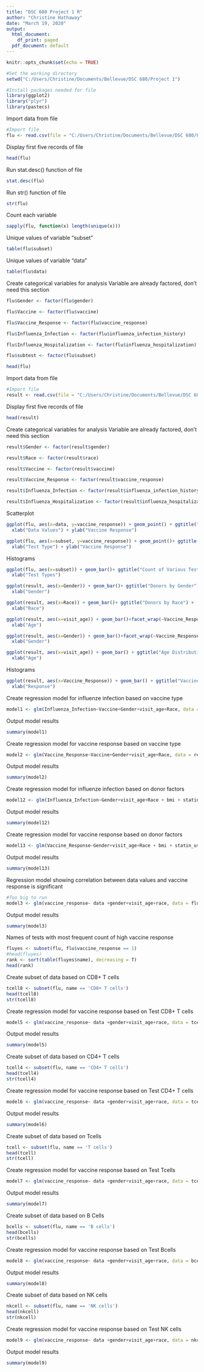 ---
title: "DSC 680 Project 1 R"
author: "Christine Hathaway"
date: "March 19, 2020"
output:
  html_document:
    df_print: paged
  pdf_document: default
---

```{r setup, include=FALSE}
knitr::opts_chunk$set(echo = TRUE)
```


```{r include = TRUE}
#Set the working directory
setwd("C:/Users/Christine/Documents/Bellevue/DSC 680/Project 1")
```


```{r include = FALSE}
#Install packages needed for file
library(ggplot2)
library("plyr")
library(pastecs)
```

Import data from file

```{r echo = TRUE }
#Import file
flu <- read.csv(file = "C:/Users/Christine/Documents/Bellevue/DSC 680/Project 1/fluprint_export.csv", header = TRUE, na.strings = " ")
```

Display first five records of file

```{r echo = TRUE }
head(flu)
```

Run stat.desc() function of file

```{r echo = TRUE }
stat.desc(flu)
```


Run str() function of file

```{r echo = TRUE }
str(flu)
```

Count each variable

```{r echo = TRUE}
sapply(flu, function(x) length(unique(x)))

```

Unique values of variable "subset"

``` {r echo = TRUE}
table(flu$subset)

```

Unique values of variable "data"

``` {r echo = TRUE}
table(flu$data)

```

Create categorical variables for analysis
Variable are already factored, don't need this section

```{r echo = TRUE }

flu$Gender <- factor(flu$gender)

flu$Vaccine <- factor(flu$vaccine)

flu$Vaccine_Response <- factor(flu$vaccine_response)

flu$Influenza_Infection <- factor(flu$influenza_infection_history)

flu$Influenza_Hospitalization <- factor(flu$influenza_hospitalization)

flu$subtest <- factor(flu$subset)

head(flu)

```

Import data from file

```{r echo = TRUE }
#Import file
result <- read.csv(file = "C:/Users/Christine/Documents/Bellevue/DSC 680/Project 1/result_flu.csv", header = TRUE, na.strings = " ")
```

Display first five records of file

```{r echo = TRUE }
head(result)
```

Create categorical variables for analysis
Variable are already factored, don't need this section

```{r echo = TRUE }

result$Gender <- factor(result$gender)

result$Race <- factor(result$race)

result$Vaccine <- factor(result$vaccine)

result$Vaccine_Response <- factor(result$vaccine_response)

result$Influenza_Infection <- factor(result$influenza_infection_history)

result$Influenza_Hospitalization <- factor(result$influenza_hospitalization)

```

Scatterplot

``` {r echo = TRUE}
ggplot(flu, aes(x=data, y=vaccine_response)) + geom_point() + ggtitle("Data Value by Vaccine Response Type") +
  xlab("Data Values") + ylab("Vaccine Response")

```

``` {r echo = TRUE}
ggplot(flu, aes(x=subset, y=vaccine_response)) + geom_point()+ ggtitle("Test Types by Vaccine Response Type") +
  xlab("Test Type") + ylab("Vaccine Response")

```

Histograms

``` {r echo = TRUE}
ggplot(flu, aes(x=subset)) + geom_bar()+ ggtitle("Count of Various Test Types") +
  xlab("Test Types")

```

``` {r echo = TRUE}
ggplot(result, aes(x=Gender)) + geom_bar()+ ggtitle("Donors by Gender") +
  xlab("Gender")

```


``` {r echo = TRUE}
ggplot(result, aes(x=Race)) + geom_bar()+ ggtitle("Donors by Race") +
  xlab("Race")

```


``` {r echo = TRUE}
ggplot(result, aes(x=visit_age)) + geom_bar()+facet_wrap(~Vaccine_Response) + ggtitle("Donor Age by Vaccine Response") +
  xlab("Age")

```

``` {r echo = TRUE}
ggplot(result, aes(x=Gender)) + geom_bar()+facet_wrap(~Vaccine_Response)+ ggtitle("Gender by Vaccine Response Type") +
  xlab("Gender")

```


``` {r echo = TRUE}
ggplot(result, aes(x=visit_age)) + geom_bar() + ggtitle("Age Distribution") +
  xlab("Age")

```


Histograms

``` {r echo = TRUE}
ggplot(result, aes(x=Vaccine_Response)) + geom_bar() + ggtitle("Vaccine Response Distribution") +
  xlab("Response")

```



Create regression model for influenze infection based on vaccine type

```{r echo = TRUE }
model1 <- glm(Influenza_Infection~Vaccine+Gender+visit_age+Race, data = result, family = "binomial")

```

Output model results

```{r echo = TRUE }
summary(model1)

```

Create regression model for vaccine response based on vaccine type

```{r echo = TRUE }
model2 <- glm(Vaccine_Response~Vaccine+Gender+visit_age+Race, data = result, family = "binomial")

```

Output model results

```{r echo = TRUE }
summary(model2)

```


Create regression model for influenze infection based on donor factors

```{r echo = TRUE }
model12 <- glm(Influenza_Infection~Gender+visit_age+Race + bmi + statin_use, data = result, family = "binomial")

```

Output model results

```{r echo = TRUE }
summary(model12)

```

Create regression model for vaccine response based on donor factors

```{r echo = TRUE }
model13 <- glm(Vaccine_Response~Gender+visit_age+Race + bmi + statin_use, data = result, family = "binomial")

```

Output model results

```{r echo = TRUE }
summary(model13)

```


Regression model showing correlation between data values and vaccine response is significant

```{r echo = TRUE }
#Too big to run
model3 <- glm(vaccine_response~ data +gender+visit_age+race, data = flu, family = "binomial")

```


Output model results

```{r echo = TRUE }
summary(model3)

```

Names of tests with most frequent count of high vaccine response

``` {r echo = TRUE}
fluyes <- subset(flu, flu$vaccine_response == 1)
#head(fluyes)
rank <- sort(table(fluyes$name), decreasing = T)
head(rank)

```


Create subset of data based on CD8+ T cells

```{r echo = TRUE }
tcell8 <- subset(flu, name == 'CD8+ T cells')
head(tcell8)
str(tcell8)
```


Create regression model for vaccine response based on Test CD8+ T cells

```{r echo = TRUE }

model5 <- glm(vaccine_response~ data +gender+visit_age+race, data = tcell8, family = "binomial")

```


Output model results

```{r echo = TRUE }
summary(model5)

```

Create subset of data based on CD4+ T cells

```{r echo = TRUE }
tcell4 <- subset(flu, name == 'CD4+ T cells')
head(tcell4)
str(tcell4)
```


Create regression model for vaccine response based on Test CD4+ T cells 

```{r echo = TRUE }

model6 <- glm(vaccine_response~ data +gender+visit_age+race, data = tcell4, family = "binomial")

```


Output model results

```{r echo = TRUE }
summary(model6)

```

Create subset of data based on Tcells

```{r echo = TRUE }
tcell <- subset(flu, name == 'T cells')
head(tcell)
str(tcell)
```


Create regression model for vaccine response based on Test Tcells 

```{r echo = TRUE }

model7 <- glm(vaccine_response~ data +gender+visit_age+race, data = tcell, family = "binomial")

```


Output model results

```{r echo = TRUE }
summary(model7)

```

Create subset of data based on B Cells

```{r echo = TRUE }
bcells <- subset(flu, name == 'B cells')
head(bcells)
str(bcells)
```


Create regression model for vaccine response based on Test Bcells 

```{r echo = TRUE }

model8 <- glm(vaccine_response~ data +gender+visit_age+race, data = bcells, family = "binomial")

```


Output model results

```{r echo = TRUE }
summary(model8)

```

Create subset of data based on NK cells

```{r echo = TRUE }
nkcell <- subset(flu, name == 'NK cells')
head(nkcell)
str(nkcell)
```


Create regression model for vaccine response based on Test NK cells 

```{r echo = TRUE }

model9 <- glm(vaccine_response~ data +gender+visit_age+race, data = nkcell, family = "binomial")

```


Output model results

```{r echo = TRUE }
summary(model9)

```

